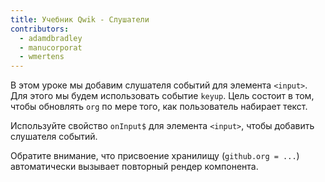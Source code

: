 ```yaml
---
title: Учебник Qwik - Слушатели
contributors:
  - adamdbradley
  - manucorporat
  - wmertens
---
```


В этом уроке мы добавим слушателя событий для элемента `<input>`. Для этого мы будем использовать событие `keyup`. Цель состоит в том, чтобы обновлять `org` по мере того, как пользователь набирает текст.

Используйте свойство `onInput$` для элемента `<input>`, чтобы добавить слушателя событий.

Обратите внимание, что присвоение хранилищу (`github.org = ...`) автоматически вызывает повторный рендер компонента.
